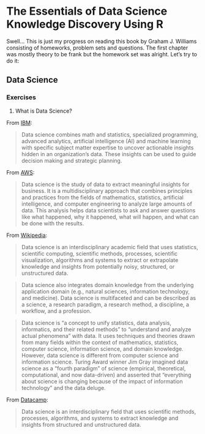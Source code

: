 # The Essentials of Data Science Knowledge Discovery Using R

Swell... This is just my progress on reading this book by Graham J. Williams consisting of homeworks, problem sets and questions.  The first chapter was mostly theory to be frank but the homework set was alright.  Let's try to do it:

## Data Science

### Exercises

1. What is Data Science?

From [IBM](https://www.ibm.com/topics/data-science):

> Data science combines math and statistics, specialized programming, advanced analytics, artificial intelligence (AI) and machine learning with specific subject matter expertise to uncover actionable insights hidden in an organization’s data. These insights can be used to guide decision making and strategic planning.

From [AWS](https://aws.amazon.com/what-is/data-science/):

> Data science is the study of data to extract meaningful insights for business. It is a multidisciplinary approach that combines principles and practices from the fields of mathematics, statistics, artificial intelligence, and computer engineering to analyze large amounts of data. This analysis helps data scientists to ask and answer questions like what happened, why it happened, what will happen, and what can be done with the results.

From [Wikipedia](https://en.wikipedia.org/wiki/Data_science):

> Data science is an interdisciplinary academic field that uses statistics, scientific computing, scientific methods, processes, scientific visualization, algorithms and systems to extract or extrapolate knowledge and insights from potentially noisy, structured, or unstructured data.

> Data science also integrates domain knowledge from the underlying application domain (e.g., natural sciences, information technology, and medicine).  Data science is multifaceted and can be described as a science, a research paradigm, a research method, a discipline, a workflow, and a profession.

> Data science is "a concept to unify statistics, data analysis, informatics, and their related methods" to "understand and analyze actual phenomena" with data. It uses techniques and theories drawn from many fields within the context of mathematics, statistics, computer science, information science, and domain knowledge.  However, data science is different from computer science and information science. Turing Award winner Jim Gray imagined data science as a "fourth paradigm" of science (empirical, theoretical, computational, and now data-driven) and asserted that "everything about science is changing because of the impact of information technology" and the data deluge.

From [Datacamp](https://www.datacamp.com/blog/what-is-data-science-the-definitive-guide):

> Data science is an interdisciplinary field that uses scientific methods, processes, algorithms, and systems to extract knowledge and insights from structured and unstructured data.